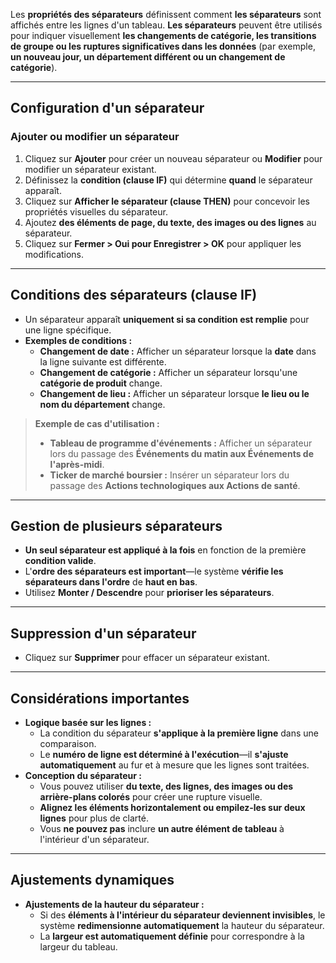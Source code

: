 Les **propriétés des séparateurs** définissent comment **les séparateurs** sont affichés entre les lignes d'un tableau. **Les séparateurs** peuvent être utilisés pour indiquer visuellement **les changements de catégorie, les transitions de groupe ou les ruptures significatives dans les données** (par exemple, **un nouveau jour, un département différent ou un changement de catégorie**).

***

## **Configuration d'un séparateur**

### **Ajouter ou modifier un séparateur**

1. Cliquez sur **Ajouter** pour créer un nouveau séparateur ou **Modifier** pour modifier un séparateur existant.
2. Définissez la **condition (clause IF)** qui détermine **quand** le séparateur apparaît.
3. Cliquez sur **Afficher le séparateur (clause THEN)** pour concevoir les propriétés visuelles du séparateur.
4. Ajoutez **des éléments de page, du texte, des images ou des lignes** au séparateur.
5. Cliquez sur **Fermer > Oui pour Enregistrer > OK** pour appliquer les modifications.

***

## **Conditions des séparateurs (clause IF)**

* Un séparateur apparaît **uniquement si sa condition est remplie** pour une ligne spécifique.
* **Exemples de conditions :**
  * **Changement de date :** Afficher un séparateur lorsque la **date** dans la ligne suivante est différente.
  * **Changement de catégorie :** Afficher un séparateur lorsqu'une **catégorie de produit** change.
  * **Changement de lieu :** Afficher un séparateur lorsque **le lieu ou le nom du département** change.

> **Exemple de cas d'utilisation :**
>
> * **Tableau de programme d'événements :** Afficher un séparateur lors du passage des **Événements du matin aux Événements de l'après-midi**.
> * **Ticker de marché boursier :** Insérer un séparateur lors du passage des **Actions technologiques aux Actions de santé**.

***

## **Gestion de plusieurs séparateurs**

* **Un seul séparateur est appliqué à la fois** en fonction de la première **condition valide**.
* L'**ordre des séparateurs est important**—le système **vérifie les séparateurs dans l'ordre** de **haut en bas**.
* Utilisez **Monter / Descendre** pour **prioriser les séparateurs**.

***

## **Suppression d'un séparateur**

* Cliquez sur **Supprimer** pour effacer un séparateur existant.

***

## **Considérations importantes**

* **Logique basée sur les lignes :**
  * La condition du séparateur **s'applique à la première ligne** dans une comparaison.
  * Le **numéro de ligne est déterminé à l'exécution**—il **s'ajuste automatiquement** au fur et à mesure que les lignes sont traitées.
* **Conception du séparateur :**
  * Vous pouvez utiliser **du texte, des lignes, des images ou des arrière-plans colorés** pour créer une rupture visuelle.
  * **Alignez les éléments horizontalement ou empilez-les sur deux lignes** pour plus de clarté.
  * Vous **ne pouvez pas** inclure **un autre élément de tableau** à l'intérieur d'un séparateur.

***

## **Ajustements dynamiques**

* **Ajustements de la hauteur du séparateur :**
  * Si des **éléments à l'intérieur du séparateur deviennent invisibles**, le système **redimensionne automatiquement** la hauteur du séparateur.
  * La **largeur est automatiquement définie** pour correspondre à la largeur du tableau.
